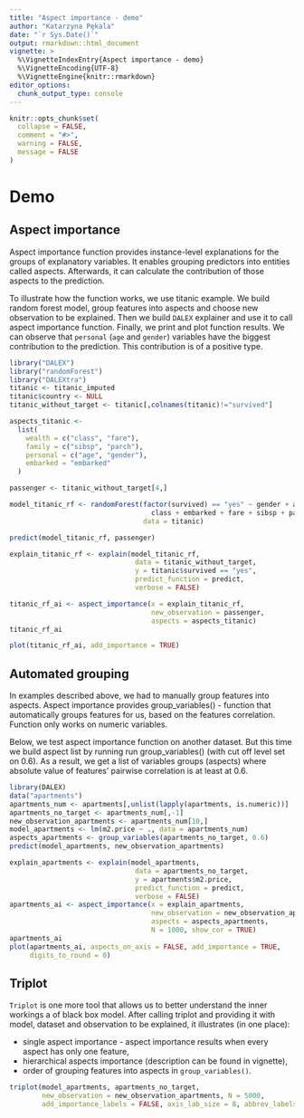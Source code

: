 ---
title: "Aspect importance - demo"
author: "Katarzyna Pękala"
date: "`r Sys.Date()`"
output: rmarkdown::html_document
vignette: >
  %\VignetteIndexEntry{Aspect importance - demo}
  %\VignetteEncoding{UTF-8}
  %\VignetteEngine{knitr::rmarkdown}
editor_options: 
  chunk_output_type: console
---

```{r setup, include = FALSE}
knitr::opts_chunk$set(
  collapse = FALSE,
  comment = "#>",
  warning = FALSE,
  message = FALSE
)
```


# Demo

## Aspect importance

Aspect importance function provides instance-level explanations for the groups of explanatory variables. It enables grouping predictors into entities called aspects. Afterwards, it can calculate the contribution of those aspects to the prediction.

To illustrate how the function works, we use titanic example. We build random 
forest model, group features into aspects and choose new observation to be explained. Then we build `DALEX` explainer and use it to call aspect importance function. Finally, we print and plot function results. We can observe that `personal` (`age` and `gender`) variables have the biggest contribution to the prediction. This contribution is of a positive type.

```{r}
library("DALEX")
library("randomForest")
library("DALEXtra")
titanic <- titanic_imputed
titanic$country <- NULL
titanic_without_target <- titanic[,colnames(titanic)!="survived"]

aspects_titanic <-
  list(
    wealth = c("class", "fare"),
    family = c("sibsp", "parch"),
    personal = c("age", "gender"),
    embarked = "embarked"
  )

passenger <- titanic_without_target[4,]

model_titanic_rf <- randomForest(factor(survived) == "yes" ~ gender + age + 
                                   class + embarked + fare + sibsp + parch,  
                                 data = titanic)

predict(model_titanic_rf, passenger)
```


```{r}
explain_titanic_rf <- explain(model_titanic_rf, 
                               data = titanic_without_target,
                               y = titanic$survived == "yes", 
                               predict_function = predict,
                               verbose = FALSE)

titanic_rf_ai <- aspect_importance(x = explain_titanic_rf, 
                                   new_observation = passenger, 
                                   aspects = aspects_titanic)
titanic_rf_ai

plot(titanic_rf_ai, add_importance = TRUE)

```


## Automated grouping

In examples described above, we had to manually group features into aspects. 
Aspect importance provides group_variables() - function that automatically groups features for us, based on the features correlation. Function only works on numeric variables.  

Below, we test aspect importance function on another dataset. But this time we build aspect list by running run group_variables() (with cut off level set on 0.6). As a result, we get a list of variables groups (aspects) where absolute value of features' pairwise correlation is at least at 0.6.


```{r import apartments}
library(DALEX)
data("apartments")
apartments_num <- apartments[,unlist(lapply(apartments, is.numeric))] 
apartments_no_target <- apartments_num[,-1]
new_observation_apartments <- apartments_num[10,]
model_apartments <- lm(m2.price ~ ., data = apartments_num)
aspects_apartments <- group_variables(apartments_no_target, 0.6)
predict(model_apartments, new_observation_apartments)

```


```{r}
explain_apartments <- explain(model_apartments, 
                               data = apartments_no_target,
                               y = apartments$m2.price, 
                               predict_function = predict,
                               verbose = FALSE)
apartments_ai <- aspect_importance(x = explain_apartments, 
                                   new_observation = new_observation_apartments, 
                                   aspects = aspects_apartments, 
                                   N = 1000, show_cor = TRUE)
apartments_ai
plot(apartments_ai, aspects_on_axis = FALSE, add_importance = TRUE, 
     digits_to_round = 0)
```

## Triplot

`Triplot` is one more tool that allows us to better understand the inner workings a of black box model. After calling triplot and providing it with model, dataset and  observation to be explained, it illustrates (in one place): 

* single aspect importance - aspect importance results when every aspect has only one feature,
* hierarchical aspects importance (description can be found in vignette), 
* order of grouping features into aspects in `group_variables()`.

```{r}
triplot(model_apartments, apartments_no_target, 
        new_observation = new_observation_apartments, N = 5000, 
        add_importance_labels = FALSE, axis_lab_size = 8, abbrev_labels = 11)

```
